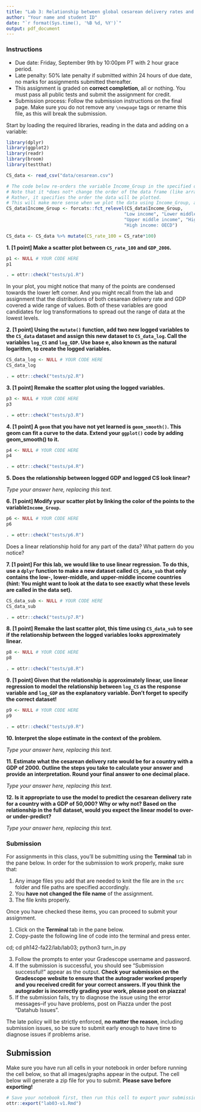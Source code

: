 ```yaml
---
title: "Lab 3: Relationship between global cesarean delivery rates and GDP"
author: "Your name and student ID"
date: "`r format(Sys.time(), '%B %d, %Y')`"
output: pdf_document
---
```


### Instructions 
* Due date: Friday, September 9th by 10:00pm PT with 2 hour grace period.
* Late penalty: 50% late penalty if submitted within 24 hours of due date, no marks for assignments submitted thereafter.
* This assignment is graded on **correct completion**, all or nothing. You must pass all public tests and submit the assignment for credit.
* Submission process: Follow the submission instructions on the final page. Make sure you do not remove any `\newpage` tags or rename this file, as this will break the submission.

Start by loading the required libraries, reading in the data and adding on a variable:

```r
library(dplyr)
library(ggplot2)
library(readr)
library(broom)
library(testthat)

CS_data <- read_csv("data/cesarean.csv")

# The code below re-orders the variable Income_Group in the specified order.
# Note that it *does not* change the order of the data frame (like arrange() does)
# Rather, it specifies the order the data will be plotted. 
# This will make more sense when we plot the data using Income_Group, and then again using Income_Group_order
CS_data$Income_Group <- forcats::fct_relevel(CS_data$Income_Group, 
                                            "Low income", "Lower middle income", 
                                            "Upper middle income", "High income: nonOECD", 
                                            "High income: OECD")

CS_data <- CS_data %>% mutate(CS_rate_100 = CS_rate*100)
```

\newpage 

**1. [1 point] Make a scatter plot between `CS_rate_100` and `GDP_2006`.**

```r
p1 <- NULL # YOUR CODE HERE
p1
```

```r
. = ottr::check("tests/p1.R")
```

In your plot, you might notice that many of the points are condensed towards the lower left corner. And you might recall from the lab and assignment that the distributions of both cesarean delivery rate and GDP covered a wide range of values. Both of these variables are good candidates for log transformations to spread out the range of data at the lowest levels.

\newpage

**2. [1 point] Using the `mutate()` function, add two new logged variables to the `CS_data` dataset and assign this new dataset to `CS_data_log`. Call the variables `log_CS` and `log_GDP`. Use base e, also known as the natural logarithm, to create the logged variables.**

```r
CS_data_log <- NULL # YOUR CODE HERE
CS_data_log
```

```r
. = ottr::check("tests/p2.R")
```

\newpage

**3. [1 point] Remake the scatter plot using the logged variables.**

```r
p3 <- NULL # YOUR CODE HERE
p3
```

```r
. = ottr::check("tests/p3.R")
```

\newpage

**4. [1 point] A `geom` that you have not yet learned is `geom_smooth()`. This geom can fit a curve to the data. Extend your `ggplot()` code by adding geom_smooth() to it.**

```r
p4 <- NULL # YOUR CODE HERE
p4
```

```r
. = ottr::check("tests/p4.R")
```

**5. Does the relationship between logged GDP and logged CS look linear?**

_Type your answer here, replacing this text._

\newpage 

**6. [1 point] Modify your scatter plot by linking the color of the points to the variable`Income_Group`.**

```r
p6 <- NULL # YOUR CODE HERE
p6
```

```r
. = ottr::check("tests/p6.R")
```

Does a linear relationship hold for any part of the data? What pattern do you notice?

\newpage

**7. [1 point] For this lab, we would like to use linear regression. To do this, use a `dplyr` function to make a new dataset called `CS_data_sub` that only contains the low-, lower-middle, and upper-middle income countries (hint: You might want to look at the data to see exactly what these levels are called in the data set).**

```r
CS_data_sub <- NULL # YOUR CODE HERE
CS_data_sub
```

```r
. = ottr::check("tests/p7.R")
```

\newpage

**8. [1 point] Remake the last scatter plot, this time using `CS_data_sub` to see if the relationship between the logged variables looks approximately linear.**

```r
p8 <- NULL # YOUR CODE HERE
p8
```

```r
. = ottr::check("tests/p8.R")
```

**9. [1 point] Given that the relationship is approximately linear, use linear regression to model the relationship between `log_CS` as the response variable and `log_GDP` as the explanatory variable. Don't forget to specify the correct dataset!**

```r
p9 <- NULL # YOUR CODE HERE
p9
```

```r
. = ottr::check("tests/p9.R")
```

**10. Interpret the slope estimate in the context of the problem.**

_Type your answer here, replacing this text._

**11. Estimate what the cesarean delivery rate would be for a country with a GDP of 2000. Outline the steps you take to calculate your answer and provide an interpretation. Round your final answer to one decimal place.**

_Type your answer here, replacing this text._

**12. Is it appropriate to use the model to predict the cesarean delivery rate for a country with a GDP of 50,000? Why or why not? Based on the relationship in the full dataset, would you expect the linear model to over- or under-predict?**

_Type your answer here, replacing this text._

\newpage

### Submission

For assignments in this class, you'll be submitting using the **Terminal** tab in the pane below. In order for the submission to work properly, make sure that:

1. Any image files you add that are needed to knit the file are in the `src` folder and file paths are specified accordingly.
2. You **have not changed the file name** of the assignment.
3. The file knits properly.

Once you have checked these items, you can proceed to submit your assignment.

1. Click on the **Terminal** tab in the pane below.
2. Copy-paste the following line of code into the terminal and press enter.

cd; cd ph142-fa22/lab/lab03; python3 turn_in.py

3. Follow the prompts to enter your Gradescope username and password.
4. If the submission is successful, you should see "Submission successful!" appear as the output. **Check your submission on the Gradescope website to ensure that the autograder worked properly and you received credit for your correct answers. If you think the autograder is incorrectly grading your work, please post on piazza!**
5. If the submission fails, try to diagnose the issue using the error messages--if you have problems, post on Piazza under the post "Datahub Issues".

The late policy will be strictly enforced, **no matter the reason**, including submission issues, so be sure to submit early enough to have time to diagnose issues if problems arise.

## Submission

Make sure you have run all cells in your notebook in order before running the cell below, so that all images/graphs appear in the output. The cell below will generate a zip file for you to submit. **Please save before exporting!**

```r
# Save your notebook first, then run this cell to export your submission.
ottr::export("lab03-v1.Rmd")
```
